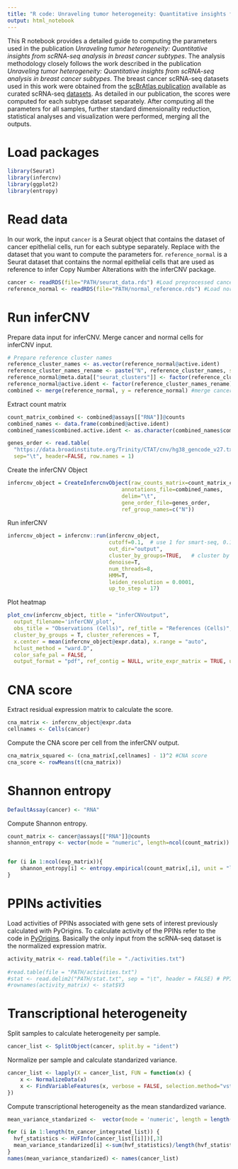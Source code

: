 ```yaml
---
title: "R code: Unraveling tumor heterogeneity: Quantitative insights from scRNA-seq analysis in breast cancer subtypes"
output: html_notebook
---
```


This R notebook provides a detailed guide to computing the parameters used in the publication *Unraveling tumor heterogeneity: Quantitative insights from scRNA-seq analysis in breast cancer subtypes*. The analysis methodology closely follows the work described in the publication *Unraveling tumor heterogeneity: Quantitative insights from scRNA-seq analysis in breast cancer subtypes*. The breast cancer scRNA-seq datasets used in this work were obtained from the [scBrAtlas publication](https://www.embopress.org/doi/full/10.15252/embj.2020107333) available as curated scRNA-seq [datasets](https://figshare.com/articles/dataset/Data_R_code_and_output_Seurat_Objects_for_single_cell_RNA-seq_analysis_of_human_breast_tissues/17058077). As detailed in our publication, the scores were computed for each subtype dataset separately. After computing all the parameters for all samples, further standard dimensionality reduction, statistical analyses and visualization were performed, merging all the outputs.

# Load packages

```r
library(Seurat)
library(infercnv)
library(ggplot2)
library(entropy)
```

# Read data

In our work, the input `cancer` is a Seurat object that contains the dataset of cancer epithelial cells, run for each subtype separately. Replace with the dataset that you want to compute the parameters for. `reference_normal` is a Seurat dataset that contains the normal epithelial cells that are used as reference to infer Copy Number Alterations with the inferCNV package.

```r
cancer <- readRDS(file="PATH/seurat_data.rds") #Load preprocessed cancer data (integrated)
reference_normal <- readRDS(file="PATH/normal_reference.rds") #Load normal epithelial cells to use as reference in inferCNV
```

# Run inferCNV

Prepare data input for inferCNV.
Merge cancer and normal cells for inferCNV input.

```r
# Prepare reference cluster names
reference_cluster_names <- as.vector(reference_normal@active.ident)
reference_cluster_names_rename <- paste("N", reference_cluster_names, sep="")
reference_normal@meta.data[["seurat_clusters"]] <- factor(reference_cluster_names_rename)
reference_normal@active.ident <- factor(reference_cluster_names_rename)
combined <- merge(reference_normal, y = reference_normal) #merge cancer and normal cells, data input for inferCNV
```

Extract count matrix

```r
count_matrix_combined <- combined@assays[["RNA"]]@counts
combined_names <- data.frame(combined@active.ident)
combined_names$combined.active.ident <- as.character(combined_names$combined.active.ident)
```

```r
genes_order <- read.table(
  "https://data.broadinstitute.org/Trinity/CTAT/cnv/hg38_gencode_v27.txt",
  sep="\t", header=FALSE, row.names = 1)
```

Create the inferCNV Object

```r
infercnv_object = CreateInfercnvObject(raw_counts_matrix=count_matrix_combined,
                                    annotations_file=combined_names,
                                    delim="\t",
                                    gene_order_file=genes_order,
                                    ref_group_names=c("N")) 
```

Run inferCNV

```r
infercnv_object = infercnv::run(infercnv_object,
                                cutoff=0.1,  # use 1 for smart-seq, 0.1 for 10x-genomics #already filtered
                                out_dir="output", 
                                cluster_by_groups=TRUE,   # cluster by samples
                                denoise=T,
                                num_threads=8,
                                HMM=T,
                                leiden_resolution = 0.0001,
                                up_to_step = 17)
```

Plot heatmap

```r
plot_cnv(infercnv_object, title = "inferCNVoutput",
  output_filename='inferCNV_plot', 
  obs_title = "Observations (Cells)", ref_title = "References (Cells)",
  cluster_by_groups = T, cluster_references = T,
  x.center = mean(infercnv_object@expr.data), x.range = "auto",
  hclust_method = "ward.D",
  color_safe_pal = FALSE,
  output_format = "pdf", ref_contig = NULL, write_expr_matrix = TRUE, useRaster = TRUE)
```

# CNA score

Extract residual expression matrix to calculate the score.

```r
cna_matrix <- infercnv_object@expr.data
cellnames <- Cells(cancer)
```

Compute the CNA score per cell from the inferCNV output.

```r
cna_matrix_squared <- (cna_matrix[,cellnames] - 1)^2 #CNA score
cna_score <- rowMeans(t(cna_matrix))
```


# Shannon entropy

```r
DefaultAssay(cancer) <- "RNA"
```

Compute Shannon entropy.

```r
count_matrix <- cancer@assays[["RNA"]]@counts
shannon_entropy <- vector(mode = "numeric", length=ncol(count_matrix))


for (i in 1:ncol(exp_matrix)){
    shannon_entropy[i] <- entropy.empirical(count_matrix[,i], unit = "log2") #entropy score
}
```

# PPINs activities

Load activities of PPINs associated with gene sets of interest previously calculated with PyOrigins.
To calculate activity of the PPINs refer to the code in [PyOrigins](https://github.com/danielasenraoka/PyOrigins). Basically the only input from the scRNA-seq dataset is the normalized expression matrix.

```r
activity_matrix <- read.table(file = "./activities.txt")
  
#read.table(file = "PATH/activities.txt")
#stat <- read.delim2("PATH/stat.txt", sep = "\t", header = FALSE) # PPINs names
#rownames(activity_matrix) <- stat$V3
```

# Transcriptional heterogeneity

Split samples to calculate heterogeneity per sample.

```r
cancer_list <- SplitObject(cancer, split.by = "ident")
```

Normalize per sample and calculate standarized variance.

```r
cancer_list <- lapply(X = cancer_list, FUN = function(x) {
    x <- NormalizeData(x)
    x <- FindVariableFeatures(x, verbose = FALSE, selection.method="vst", nfeatures=n_hvf)
})
```

Compute transcriptional heterogeneity as the mean standardized variance.

```r
mean_variance_standarized <-  vector(mode = 'numeric', length = length(cancer_list)) 

for (i in 1:length(tn_cancer_integrated_list)) {
  hvf_statistics <- HVFInfo(cancer_list[[i]])[,3]
  mean_variance_standarized[i] <-sum(hvf_statistics)/length(hvf_statistics)
}
names(mean_variance_standarized) <- names(cancer_list)
```
